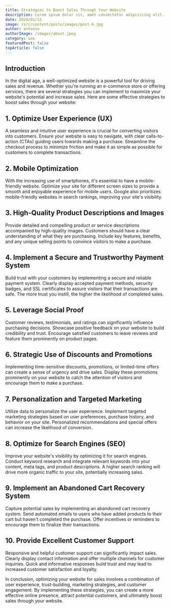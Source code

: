 ```yaml
---
title: Strategies to Boost Sales Through Your Website
description: Lorem ipsum dolor sit, amet consectetur adipisicing elit. Hic eos odit sequi minima iure natus, odio tempora sit.
date: 2024/01/12
image: /src/content/posts/images/post-6.jpg
author: antonio
authorImage: /images/about.jpeg
category: seo
featuredPost: false
topArticle: false
---
```


## **Introduction**

In the digital age, a well-optimized website is a powerful tool for driving sales and revenue. Whether you're running an e-commerce store or offering services, there are several strategies you can implement to maximize your website's potential and increase sales. Here are some effective strategies to boost sales through your website:

## 1. **Optimize User Experience (UX)**

A seamless and intuitive user experience is crucial for converting visitors into customers. Ensure your website is easy to navigate, with clear calls-to-action (CTAs) guiding users towards making a purchase. Streamline the checkout process to minimize friction and make it as simple as possible for customers to complete transactions.

## 2. **Mobile Optimization**

With the increasing use of smartphones, it's essential to have a mobile-friendly website. Optimize your site for different screen sizes to provide a smooth and enjoyable experience for mobile users. Google also prioritizes mobile-friendly websites in search rankings, improving your site's visibility.

## 3. **High-Quality Product Descriptions and Images**

Provide detailed and compelling product or service descriptions accompanied by high-quality images. Customers should have a clear understanding of what they are purchasing. Include key features, benefits, and any unique selling points to convince visitors to make a purchase.

## 4. **Implement a Secure and Trustworthy Payment System**

Build trust with your customers by implementing a secure and reliable payment system. Clearly display accepted payment methods, security badges, and SSL certificates to assure visitors that their transactions are safe. The more trust you instill, the higher the likelihood of completed sales.

## 5. **Leverage Social Proof**

Customer reviews, testimonials, and ratings can significantly influence purchasing decisions. Showcase positive feedback on your website to build credibility and trust. Encourage satisfied customers to leave reviews and feature them prominently on product pages.

## 6. **Strategic Use of Discounts and Promotions**

Implementing time-sensitive discounts, promotions, or limited-time offers can create a sense of urgency and drive sales. Display these promotions prominently on your website to catch the attention of visitors and encourage them to make a purchase.

## 7. **Personalization and Targeted Marketing**

Utilize data to personalize the user experience. Implement targeted marketing strategies based on user preferences, purchase history, and behavior on your site. Personalized recommendations and special offers can increase the likelihood of conversion.

## 8. **Optimize for Search Engines (SEO)**

Improve your website's visibility by optimizing it for search engines. Conduct keyword research and integrate relevant keywords into your content, meta tags, and product descriptions. A higher search ranking will drive more organic traffic to your site, potentially increasing sales.

## 9. **Implement an Abandoned Cart Recovery System**

Capture potential sales by implementing an abandoned cart recovery system. Send automated emails to users who have added products to their cart but haven't completed the purchase. Offer incentives or reminders to encourage them to finalize their transactions.

## 10. **Provide Excellent Customer Support**

Responsive and helpful customer support can significantly impact sales. Clearly display contact information and offer multiple channels for customer inquiries. Quick and informative responses build trust and may lead to increased customer satisfaction and loyalty.

In conclusion, optimizing your website for sales involves a combination of user experience, trust-building, marketing strategies, and customer engagement. By implementing these strategies, you can create a more effective online presence, attract potential customers, and ultimately boost sales through your website.
